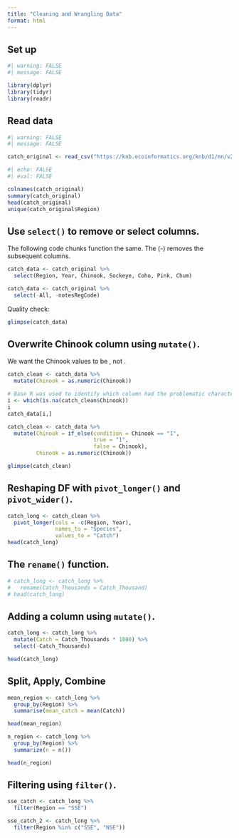 ```yaml
---
title: "Cleaning and Wrangling Data"
format: html
---
```


## Set up

```r
#| warning: FALSE
#| message: FALSE

library(dplyr)
library(tidyr)
library(readr)
```

## Read data

```r
#| warning: FALSE
#| message: FALSE

catch_original <- read_csv("https://knb.ecoinformatics.org/knb/d1/mn/v2/object/df35b.302.1")
```

```r
#| echo: FALSE
#| eval: FALSE

colnames(catch_original)
summary(catch_original)
head(catch_original)
unique(catch_original$Region)
```

## Use `select()` to remove or select columns.

The following code chunks function the same. The (-) removes the subsequent columns.

```r
catch_data <- catch_original %>%
  select(Region, Year, Chinook, Sockeye, Coho, Pink, Chum)

catch_data <- catch_original %>%
  select(-All, -notesRegCode)
```

Quality check:

```r
glimpse(catch_data)
```

## Overwrite Chinook column using `mutate()`.

We want the Chinook values to be <dbl>, not <chr>.

```r
catch_clean <- catch_data %>%
  mutate(Chinook = as.numeric(Chinook))
```

```r

# Base R was used to identify which column had the problematic character value of the Chinook column.
i <- which(is.na(catch_clean$Chinook))
i
catch_data[i,]
```

```r
catch_clean <- catch_data %>%
  mutate(Chinook = if_else(condition = Chinook == "I",
                           true = "1",
                           false = Chinook),
         Chinook = as.numeric(Chinook))

glimpse(catch_clean)
```

## Reshaping DF with `pivot_longer()` and `pivot_wider()`.

```r
catch_long <- catch_clean %>%
  pivot_longer(cols = -c(Region, Year), 
               names_to = "Species", 
               values_to = "Catch")
head(catch_long)
```

## The `rename()` function.
```r
# catch_long <- catch_long %>%
#   rename(Catch_Thousands = Catch_Thousand)
# head(catch_long)
```

## Adding a column using `mutate()`.
```r
catch_long <- catch_long %>%
  mutate(Catch = Catch_Thousands * 1000) %>%
  select(-Catch_Thousands)

head(catch_long)
```

## Split, Apply, Combine
```r
mean_region <- catch_long %>%
  group_by(Region) %>%
  summarise(mean_catch = mean(Catch))

head(mean_region)

n_region <- catch_long %>%
  group_by(Region) %>%
  summarize(n = n())

head(n_region)
```

## Filtering using `filter()`.
```r
sse_catch <- catch_long %>%
  filter(Region == "SSE")

sse_catch_2 <- catch_long %>%
  filter(Region %in% c("SSE", "NSE"))
```

